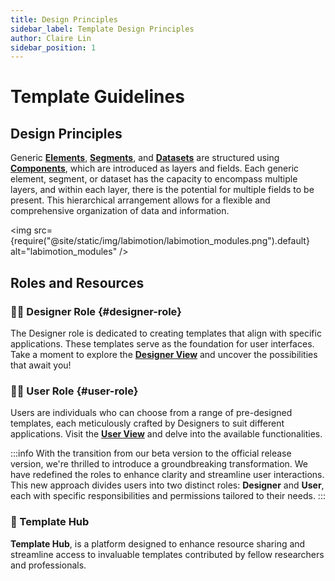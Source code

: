 ```yaml
---
title: Design Principles
sidebar_label: Template Design Principles
author: Claire Lin
sidebar_position: 1
---
```



# Template Guidelines

## Design Principles

<SubTitle text="Generic Elements, Segments, and Datasets are organized by layers and fields." />

Generic **[Elements](./guides/designer/elements/)**, **[Segments](./guides/designer/segments/)**, and **[Datasets](./guides/designer/datasets/)** are structured using **[Components](./guides/designer/components/)**, which are introduced as layers and fields. Each generic element, segment, or dataset has the capacity to encompass multiple layers, and within each layer, there is the potential for multiple fields to be present. This hierarchical arrangement allows for a flexible and comprehensive organization of data and information.

<img
  src={require("@site/static/img/labimotion/labimotion_modules.png").default}
  alt="labimotion_modules"
/>
<FigCaption text="labimotion_modules" />

## Roles and Resources

### :artist: Designer Role \{#designer-role}

The Designer role is dedicated to creating templates that align with specific applications. These templates serve as the foundation for user interfaces. Take a moment to explore the **[Designer View](./guides/designer)** and uncover the possibilities that await you!

### &#x20;:scientist: User Role \{#user-role}

Users are individuals who can choose from a range of pre-designed templates, each meticulously crafted by Designers to suit different applications. Visit the **[User View](./guides/user)** and delve into the available functionalities.

:::info
With the transition from our beta version to the official release version, we're thrilled to introduce a groundbreaking transformation. We have redefined the roles to enhance clarity and streamline user interactions. This new approach divides users into two distinct roles: **Designer** and **User**, each with specific responsibilities and permissions tailored to their needs.
:::

### :book: Template Hub

**Template Hub**, is a platform designed to enhance resource sharing and streamline access to invaluable templates contributed by fellow researchers and professionals.

